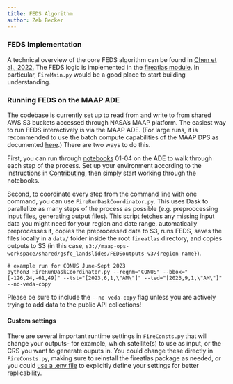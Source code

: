 ```yaml
---
title: FEDS Algorithm 
author: Zeb Becker
---
```


### FEDS Implementation 
A technical overview of the core FEDS algorithm can be found in [Chen et al., 2022.](https://doi.org/10.1038/s41597-022-01343-0) The FEDS logic is implemented in the [fireatlas module](https://github.com/Earth-Information-System/fireatlas/tree/conus-dps/fireatlas). In particular, `FireMain.py` would be a good place to start building understanding. 

### Running FEDS on the MAAP ADE 
The codebase is currently set up to read from and write to from shared AWS S3 buckets accessed through NASA's MAAP platform. The easiest way to run FEDS interactively is via the MAAP ADE. (For large runs, it is recommended to use the batch compute capabilities of the MAAP DPS as documented [here](custom_regions.qmd).) There are two ways to do this. 

First, you can run through [notebooks](https://github.com/Earth-Information-System/fireatlas/tree/conus-dps/notebooks) 01-04 on the ADE to walk through each step of the process. Set up your environment according to the instructions in [Contributing](contributing.qmd), then simply start working through the notebooks. 

Second, to coordinate every step from the command line with one command, you can use `FireRunDaskCoordinator.py`. This uses Dask to parallelize as many steps of the process as possible (e.g. preproccessing input files, generating output files). This script fetches any missing input data you might need for your region and date range, automatically preprocesses it, copies the preprocessed data to S3, runs FEDS, saves the files locally in a `data/` folder inside the root `fireatlas` directory, and copies outputs to S3 (in this case, `s3://maap-ops-workspace/shared/gsfc_landslides/FEDSoutputs-v3/{region name}`). 


```
# example run for CONUS June-Sept 2023
python3 FireRunDaskCoordinator.py --regnm="CONUS" --bbox="[-126,24,-61,49]" --tst="[2023,6,1,\"AM\"]" --ted="[2023,9,1,\"AM\"]" --no-veda-copy
```
:::::: {.callout-warning}
Please be sure to include the `--no-veda-copy` flag unless you are actively trying to add data to the public API collections! 
:::

#### Custom settings
There are several important runtime settings in `FireConsts.py` that will change your outputs- for example, which satellite(s) to use as input, or the CRS you want to generate ouputs in. You could change these directly in `FireConsts.py`, making sure to reinstall the fireatlas package as needed, or you could [use a .env file](custom_regions.qmd#how-dps-jobs-pick-up-custom-settings-for-your-region) to explicitly define your settings for better replicability. 